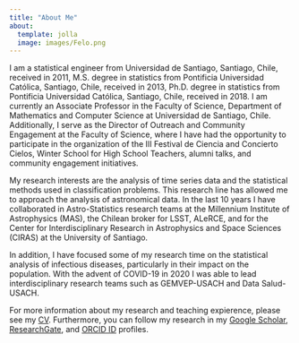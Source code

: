 ```yaml
---
title: "About Me"
about:
  template: jolla
  image: images/Felo.png
---
```


I am a statistical engineer from Universidad de Santiago, Santiago, Chile, received in 2011, M.S. degree in statistics from Pontificia Universidad Católica, Santiago, Chile, received in 2013, Ph.D. degree in statistics from Pontificia Universidad Católica, Santiago, Chile, received in 2018. I am currently an Associate Professor in the Faculty of Science, Department of Mathematics and Computer Science at Universidad de Santiago, Chile. Additionally, I serve as the Director of Outreach and Community Engagement at the Faculty of Science, where I have had the opportunity to participate in the organization of the III Festival de Ciencia and Concierto Cielos, Winter School for High School Teachers, alumni talks, and community engagement initiatives. 

My research interests are the analysis of time series data and the statistical methods used in classification problems. This research line has allowed me to approach the analysis of astronomical data. In the last 10 years I have collaborated in Astro-Statistics research teams at the Millennium Institute of Astrophysics (MAS), the Chilean broker for LSST, ALeRCE, and for the Center for Interdisciplinary Research in Astrophysics and Space Sciences (CIRAS) at the University of Santiago.

In addition, I have focused some of my research time on the statistical analysis of infectious diseases, particularly in their impact on the population. With the advent of COVID-19 in 2020 I was able to lead interdisciplinary research teams such as GEMVEP-USACH and Data Salud-USACH.

For more information about my research and teaching expierence, please see my [CV](documents/CV_Felipe_Elorrieta.pdf). Furthermore, you can follow my research in my [Google Scholar](https://github.com/felipeelorrieta), [ResearchGate](https://www.researchgate.net/profile/Felipe-Elorrieta-Lopez), and [ORCID ID](https://orcid.org/0000-0002-1835-7433) profiles. 
